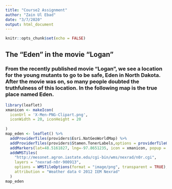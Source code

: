 ```yaml
---
title: "Course2 Assignment"
author: "Zain Ul Ebad"
date: "3/7/2020"
output: html_document
---
```


```r
knitr::opts_chunk$set(echo = FALSE)
```

## The "Eden" in the movie "Logan"
### From the recently published movie "Logan", we see a location for the young mutants to go to be safe, Eden in North Dakota. After the movie was on, so many people doubted the truthfulness of this location. In the following map is the true place named Eden.

```r
library(leaflet)
xmanicon <- makeIcon(
  iconUrl = 'X-Men-PNG-Clipart.png',
  iconWidth = 20, iconHeight = 20
  
)
map_eden <- leaflet() %>%
  addProviderTiles(providers$Esri.NatGeoWorldMap) %>%
  addProviderTiles(providers$Stamen.TonerLabels,options = providerTileOptions(opacity = 0.45)) %>%
  addMarkers(lat=48.5161827, lng=-97.8651235, icon = xmanicon, popup = "<a href='http://www.thewrap.com/logan-eden-xmen-marvel-comics/'>Eden</a>") %>%
  addWMSTiles(
    "http://mesonet.agron.iastate.edu/cgi-bin/wms/nexrad/n0r.cgi",
    layers = "nexrad-n0r-900913",
    options = WMSTileOptions(format = "image/png", transparent = TRUE),
    attribution = "Weather data © 2012 IEM Nexrad"
  )
map_eden
```
